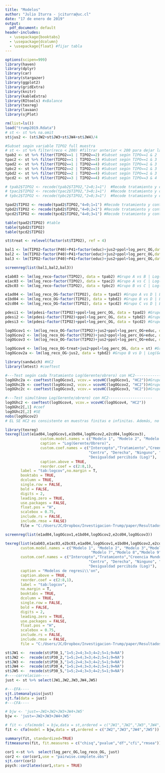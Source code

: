 ```yaml
---
title: "Modelos"
author: "Julio Iturra - jciturra@uc.cl"
date: "17 de enero de 2019"
output:
  pdf_document: default
header-includes:
  - \usepackage{booktabs}
  - \usepackage{dcolumn}
  - \usepackage{float} #fijar tabla
---
```


```r
options(scipen=999)
library(haven)
library(dplyr)
library(car)
library(stargazer)
library(ggplot2)
library(gridExtra)
library(knitr)
library(kableExtra)
library(RItools) #xBalance
library(texreg)
library(lavaan) 
library(sjPlot)

```

```r
rm(list=ls())
load("trump2019.Rdata")
# st <- st %>% na.omit
st$jus2 <- (st$JW2+st$JW3+st$JW4+st$JW4)/4
```

<!-- P40,# Sexo del entrevistado 1= hombre 2 = mujer -->
<!-- P41,# Edad del entrevistado -->
<!-- P45,# Estado civil -->
<!-- P44,# Nivel educacional -->
<!-- P49,# Rango de ingreso total mensual del hogar -->
<!-- P3,#Posición política -->


```r
#Subset según variable TIPO2 full muestra
# st <- st %>% filter(reco < 200) #filtrar anterior < 200 para dejar la base sin datos extremos (superiores)
tpab2 <- st %>% filter(TIPO2==1 | TIPO2==2) #Subset según TIPO==1 & 2 | A vs B
tpac2 <- st %>% filter(TIPO2==1 | TIPO2==3) #Subset según TIPO==1 & 3 | A vs C
tpad2 <- st %>% filter(TIPO2==1 | TIPO2==4) #Subset según TIPO==1 & 3 | A vs D
tpbc2 <- st %>% filter(TIPO2==2 | TIPO2==3) #Subset según TIPO==1 & 3 | B vs C
tpbd2 <- st %>% filter(TIPO2==2 | TIPO2==4) #Subset según TIPO==1 & 3 | B vs D
tpcd2 <- st %>% filter(TIPO2==3 | TIPO2==4) #Subset según TIPO==3 & 4 | C vs D

# tpab2$TIPO2 <- recode(tpab2$TIPO2,"2=0;1=1")  #Recode tratamiento y control: Condción A y Control B| para comparar tratamientos
# tpac2$TIPO2 <- recode(tpac2$TIPO2,"3=0;1=1")  #Recode tratamiento y control: Condción A y Control C| para comparar tratamientos
# tpbc2$TIPO2 <- recode(tpbc2$TIPO2,"2=0;3=1")  #Recode tratamiento y control: Condción C y Control B| para comparar tratamientos

tpad2$TIPO2 <- recode(tpad2$TIPO2,"4=0;1=1") #Recode tratamiento y control: Condción A y Control D| para testear tratamiento
tpbd2$TIPO2 <- recode(tpbd2$TIPO2,"4=0;2=1") #Recode tratamiento y control: Condción B y Control D| para testear tratamiento
tpcd2$TIPO2 <- recode(tpcd2$TIPO2,"4=0;3=1") #Recode tratamiento y control: Condción C y Control D| para testear tratamiento

table(tpad2$TIPO2) #table
table(tpbd2$TIPO2)
table(tpcd2$TIPO2)

st$treat <- relevel(factor(st$TIPO2), ref = 4)
```

```r
bal1 <- lm(TIPO2~factor(P40)+P41+factor(educ)+jus2+ppol+log_perc_OG,data =tpad2 )# balance asignación aleatoria Grupo A vs D
bal2 <- lm(TIPO2~factor(P40)+P41+factor(educ)+jus2+ppol+log_perc_OG,data =tpbd2 )# balance asignación aleatoria Grupo B vs D
bal3 <- lm(TIPO2~factor(P40)+P41+factor(educ)+jus2+ppol+log_perc_OG,data =tpcd2 )# balance asignación aleatoria Grupo C vs D

screenreg(list(bal1,bal2,bal3))
```


```r
e1ab03 <- lm(log_reco~factor(TIPO2), data = tpab2) #Grupo A vs B | Log(máximo/mínimo)
e1ac03 <- lm(log_reco~factor(TIPO2), data = tpac2) #Grupo A vs C | Log(máximo/mínimo)
e2bc03 <- lm(log_reco~factor(TIPO2), data = tpbc2) #Grupo B vs C | Log(máximo/mínimo)

e1ad04 <- lm(log_reco_OG~factor(TIPO2), data = tpad2) #Grupo A vs D | Log(Gerente/obrero)
e1bd04 <- lm(log_reco_OG~factor(TIPO2), data = tpbd2) #Grupo B vs D | Log(Gerente/obrero)
e2cd04 <- lm(log_reco_OG~factor(TIPO2), data = tpcd2) #Grupo C vs D | Log(Gerente/obrero)

pdesi1 <- lm(pdesi~factor(TIPO2)+ppol+log_perc_OG, data = tpad2) #Grupo A vs D | Dif ingreso son demasiado grandes + cov
pdesi2 <- lm(pdesi~factor(TIPO2)+ppol+log_perc_OG, data = tpbd2) #Grupo B vs D | Dif ingreso son demasiado grandes + cov
pdesi3 <- lm(pdesi~factor(TIPO2)+ppol+log_perc_OG, data = tpcd2) #Grupo C vs D | Dif ingreso son demasiado grandes + cov

logOGcov1 <- lm(log_reco_OG~factor(TIPO2)+jus2+ppol+log_perc_OG+educ, data = tpad2) #Grupo A vs D | Log(Gerente/obrero) + cov
logOGcov2 <- lm(log_reco_OG~factor(TIPO2)+jus2+ppol+log_perc_OG+educ, data = tpbd2) #Grupo B vs D | Log(Gerente/obrero) + cov
logOGcov3 <- lm(log_reco_OG~factor(TIPO2)+jus2+ppol+log_perc_OG+educ, data = tpcd2) #Grupo C vs D | Log(Gerente/obrero) + cov

logOGcov4 <- lm(log_reco_OG~treat+jus2+ppol+log_perc_OG, data = st) #Grupo simultáneo | Log(Gerente/obrero) + cov
logOGcov2a <- lm(log_reco_OG~jus2, data = tpbd2) #Grupo B vs D | Log(Gerente/obrero) + BJW scale
```

```r
library(sandwich) #HC2
library(lmtest) #coeftest

#---Test según cada Tratamiento Log(Gerente/obrero) con HC2--------------------
logOGhc2a <- coeftest(logOGcov1, vcov.= vcovHC(logOGcov1, "HC2"))#Grupo A vs D | Log(Gerente/obrero) + cov (HC2)
logOGhc2b <- coeftest(logOGcov2, vcov.= vcovHC(logOGcov2, "HC2"))#Grupo B vs D | Log(Gerente/obrero) + cov (HC2)
logOGhc2c <- coeftest(logOGcov3, vcov.= vcovHC(logOGcov3, "HC2"))#Grupo C vs D | Log(Gerente/obrero) + cov (HC2)

#---Test simultáneo Log(Gerente/obrero) con HC2--------------------
logOGhc2 <- coeftest(logOGcov4, vcov.= vcovHC(logOGcov4, "HC2"))
logOGhc2[,1] #coef
logOGhc2[,2] #SE
nobs(logOGcov2)
# EL SE HC2 es consistente en muestras finitas e infinitas. Además, no asume ni homoscedasticidad ni linealidad.
```

```r
library(texreg)
texreg(list(e1ad04,logOGcov1,e1bd04,logOGcov2,e2cd04,logOGcov3),
                custom.model.names = c("Modelo 1", "Modelo 2", "Modelo 3","Modelo 4", "Modelo 5", "Modelo 6"),
                caption = "Log(Gerente/Obrero)",
                custom.coef.names = c("Intercepto","Tratamiento","Creencia Mundo Justo",
                                      "Centro", "Derecha", "Ninguno", "No sabe",
                                      "Desigualdad percibida (Log)"),
                caption.above = TRUE,
                reorder.coef = c(2:8,1),
       label = "tab:logcov",no.margin = T,
       booktabs = TRUE,
       dcolumn = TRUE,
       single.row = FALSE,
       bold = FALSE,
       digits = 2,
       leading.zero = TRUE,
       use.packages = FALSE,
       float.pos = "H",
       scalebox = 0.75,
       include.rs = FALSE,
       include.rmse = FALSE)
       file = "C:/Users/JC/Dropbox/Investigacion-Trump/paper/Resultados/tables/log_min_max_controls.tex")

screenreg(list(e1ad04,logOGcov1,e1bd04,logOGcov2,e2cd04,logOGcov3))
```

```r

texreg(list(e1ab03,e1ac03,e2bc03,e1ad04,logOGcov1,e1bd04,logOGcov2,e2cd04,logOGcov3),
       custom.model.names = c("Modelo 1", "Modelo 2", "Modelo 3","Modelo 4", "Modelo 5", "Modelo 6",
                                       "Modelo 7","Modelo 8","Modelo 9"),
       custom.coef.names = c("Intercepto","Tratamiento","Creencia Mundo Justo",
                                      "Centro", "Derecha", "Ninguno", "No sabe",
                                      "Desigualdad percibida (Log)"),
       caption = "Modelos de regresi\\'on",
       caption.above = TRUE,
       reorder.coef = c(2:8,1),
       label = "tab:logcov",
       no.margin = T,
       booktabs = TRUE,
       dcolumn = TRUE,
       single.row = FALSE,
       bold = FALSE,
       digits = 2,
       leading.zero = TRUE,
       use.packages = FALSE,
       float.pos = "H",
       scalebox = 0.75,
       include.rs = FALSE,
       include.rmse = FALSE,
       file = "C:/Users/JC/Dropbox/Investigacion-Trump/paper/Resultados/tables/log_min_max_controls2.tex")

```


```r
st$JW1 <-  recode(st$P30_1,"1=5;2=4;3=3;4=2;5=1;9=NA")
st$JW2 <-  recode(st$P30_2,"1=5;2=4;3=3;4=2;5=1;9=NA")
st$JW3 <-  recode(st$P30_3,"1=5;2=4;3=3;4=2;5=1;9=NA")
st$JW4 <-  recode(st$P30_4,"1=5;2=4;3=3;4=2;5=1;9=NA")
st$JW5 <-  recode(st$P30_5,"1=5;2=4;3=3;4=2;5=1;9=NA")
#----correlacion----
just <- st %>% select(JW1,JW2,JW3,JW4,JW5)

#---EFA----
sjt.itemanalysis(just)
sjt.fa(data = just)
#---CFA----

# bjw <- 'just=~JW1+JW2+JW3+JW4+JW5'
bjw <- 'just=~JW2+JW3+JW4+JW5'

# fit <- cfa(model = bjw,data = st,ordered = c("JW1","JW2","JW3","JW4","JW5"))
fit <- cfa(model = bjw,data = st,ordered = c("JW2","JW3","JW4","JW5"))

summary(fit, standardized=TRUE)
fitmeasures(fit, fit.measures = c("chisq","pvalue","df","cfi","rmsea"))
```

```r
cor1 <-st %>%  select(log_perc_OG,log_reco_OG, just)
cor2 <- cor(cor1,use = "pairwise.complete.obs")
sjt.corr(cor1)
psych::cor2latex(cor1,stars = TRUE)
```
